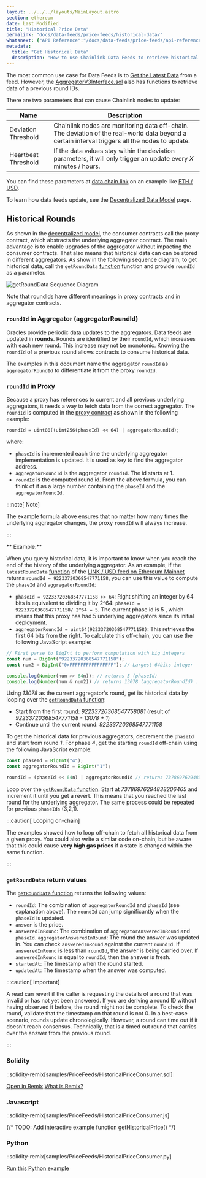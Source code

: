 ---
layout: ../../../layouts/MainLayout.astro
section: ethereum
date: Last Modified
title: "Historical Price Data"
permalink: "docs/data-feeds/price-feeds/historical-data/"
whatsnext: {"API Reference":"/docs/data-feeds/price-feeds/api-reference/", "Contract Addresses":"/docs/data-feeds/"}
metadata:
  title: "Get Historical Data"
  description: "How to use Chainlink Data Feeds to retrieve historical data in your smart contracts."
---

The most common use case for Data Feeds is to [Get the Latest Data](/docs/data-feeds/price-feeds/) from a feed. However, the [AggregatorV3Interface.sol](https://github.com/smartcontractkit/chainlink/blob/master/contracts/src/v0.8/interfaces/AggregatorV3Interface.sol) also has functions to retrieve data of a previous round IDs.

There are two parameters that can cause Chainlink nodes to update:

| Name                   | Description                                                          |
| ------------------------------- | -------------------------------------------------------------------- |
|  Deviation Threshold     | Chainlink nodes are monitoring data off-chain. The deviation of the real-world data beyond a certain interval triggers all the nodes to update.                  |
|  Heartbeat Threshold | If the data values stay within the deviation parameters, it will only trigger an update every *X* minutes / hours. |


You can find these parameters at [data.chain.link](https://data.chain.link/) on an example like [ETH / USD](https://data.chain.link/ethereum/mainnet/crypto-usd/eth-usd).

To learn how data feeds update, see the [Decentralized Data Model](/docs/architecture-decentralized-model/#aggregator) page.

## Historical Rounds

As shown in the [decentralized model](/docs/architecture-decentralized-model/), the consumer contracts call the proxy contract, which abstracts the underlying aggregator contract. The main advantage is to enable upgrades of the aggregator without impacting the consumer contracts. That also means that historical data can can be stored in different aggregators.
As show in the following sequence diagram, to get historical data, call the `getRoundData` [function](/docs/data-feeds/price-feeds/api-reference/#getrounddata) function and provide `roundId` as a parameter.

![getRoundData Sequence Diagram](/images/data-feed/getRoundData-sequence.png)

Note that roundIds have different meanings in proxy contracts and in aggregator contracts.

### `roundId` in Aggregator (aggregatorRoundId)

Oracles provide periodic data updates to the aggregators. Data feeds are updated in **rounds**. Rounds are identified by their `roundId`, which increases with each new round. This increase may not be monotonic. Knowing the `roundId` of a previous round allows contracts to consume historical data.

The examples in this document name the aggregator `roundId` as `aggregatorRoundId` to differentiate it from the proxy `roundId`.


### `roundId` in Proxy

Because a proxy has references to current and all previous underlying aggregators, it needs a way to fetch data from the correct aggregator. The `roundId` is computed in the [proxy contract](https://github.com/smartcontractkit/chainlink/blob/develop/contracts/src/v0.7/dev/AggregatorProxy.sol) as shown in the following example:

```solidity
roundId = uint80((uint256(phaseId) << 64) | aggregatorRoundId);
```

where:

- `phaseId` is incremented each time the underlying aggregator implementation is updated. It is used as key to find the aggregator address.
- `aggregatorRoundId` is the aggregator `roundId`. The id starts at 1.
- `roundId` is the computed round id. From the above formula, you can think of it as a large number containing the `phaseId` and the `aggregatorRoundId`.

:::note[ Note]

 The example formula above ensures that no matter how many times the underlying aggregator changes, the proxy `roundId` will always increase.

:::

** Example:**

When you query historical data, it is important to know when you reach the end of the history of the underlying aggregator. As an example, if the `latestRoundData` [function](/docs/data-feeds/price-feeds/api-reference/#latestrounddata) of the [LINK / USD feed on Ethereum Mainnet](/docs/data-feeds/price-feeds/addresses/?network=ethereum) returns `roundId = 92233720368547771158`, you can use this value to compute the `phaseId` and `aggregatorRoundId`:

- `phaseId = 92233720368547771158 >> 64`: Right shifting an integer by 64 bits is equivalent to dividing it by 2^64: `phaseId = 92233720368547771158/ 2^64 = 5`. The current phase id is 5 , which means that this proxy has had 5 underlying aggregators since its initial deployment.
- `aggregatorRoundId = uint64(92233720368547771158)`: This retrieves the first 64 bits from the right. To calculate this off-chain, you can use the following JavaScript example:

```javascript
// First parse to BigInt to perform computation with big integers
const num = BigInt("92233720368547771158");
const num2 = BigInt("0xFFFFFFFFFFFFFFFF"); // Largest 64bits integer

console.log(Number(num >> 64n)); // returns 5 (phaseId)
console.log(Number(num & num2)) // returns 13078 (aggregatorRoundId) . Use & (AND bitwise operator) which sets each bit to _1_ if both bits are _1_
```

Using _13078_ as the current aggregator's round, get its historical data by looping over the [`getRoundData` function](/docs/data-feeds/price-feeds/api-reference/#getrounddata):
- Start from the first round: _92233720368547758081_ (result of _92233720368547771158 - 13078 + 1_)
- Continue until the current round: _92233720368547771158_

To get the historical data for previous aggregators, decrement the `phaseId` and start from round _1_. For phase _4_, get the starting `roundId` off-chain using the following JavaScript example:

```javascript
const phaseId = BigInt("4");
const aggregatorRoundId = BigInt("1");

roundId = (phaseId << 64n) | aggregatorRoundId // returns 73786976294838206465n
```

Loop over the [`getRoundData` function](/docs/data-feeds/price-feeds/api-reference/#getrounddata). Start at _73786976294838206465_ and increment it until you get a revert. This means that you reached the last round for the underlying aggregator. The same process could be repeated for previous `phaseIds` (3,2,1).

:::caution[ Looping on-chain]

 The examples showed how to loop off-chain to fetch all historical data from a given proxy. You could also write a similar code on-chain, but be aware that this could cause **very high gas prices** if a state is changed within the same function.

:::


### `getRoundData` return values

The [`getRoundData` function](/docs/data-feeds/price-feeds/api-reference/#getrounddata) returns the following values:

- `roundId`: The combination of `aggregatorRoundId` and `phaseId` (see explanation above). The `roundId` can jump significantly when the `phaseId` is updated.
- `answer` is the price.
- `answeredInRound`: The combination of `aggregatorAnsweredInRound` and `phaseId`. `aggregatorAnsweredInRound`: The round the answer was updated in. You can check `answeredInRound` against the current `roundId`. If `answeredInRound` is less than `roundId`, the answer is being carried over. If `answeredInRound` is equal to `roundId`, then the answer is fresh.
- `startedAt`: The timestamp when the round started.
- `updatedAt`: The timestamp when the answer was computed.

:::caution[ Important]

 A read can revert if the caller is requesting the details of a round that was invalid or has not yet been answered. If you are deriving a round ID without having observed it before, the round might not be complete. To check the round, validate that the timestamp on that round is not 0.
 In a best-case scenario, rounds update chronologically. However, a round can time out if it doesn't reach consensus. Technically, that is a timed out round that carries over the answer from the previous round.

:::

### Solidity


::solidity-remix[samples/PriceFeeds/HistoricalPriceConsumer.sol]


<div class="remix-callout">
      <a href="https://remix.ethereum.org/#url=https://docs.chain.link/samples/PriceFeeds/HistoricalPriceConsumer.sol" target="_blank" >Open in Remix</a>
      <a href="/docs/conceptual-overview/#what-is-remix" >What is Remix?</a>
</div>

### Javascript


::solidity-remix[samples/PriceFeeds/HistoricalPriceConsumer.js]

{/* TODO: Add interactive example function getHistoricalPrice() */}

### Python

::solidity-remix[samples/PriceFeeds/HistoricalPriceConsumer.py]

<div class="remix-callout">
    <a href="https://repl.it/@DwightLyle/GetHistoricalPriceWeb3PY" target="_blank" class="cl-button--ghost python-tracked">Run this Python example</a>
</div>
